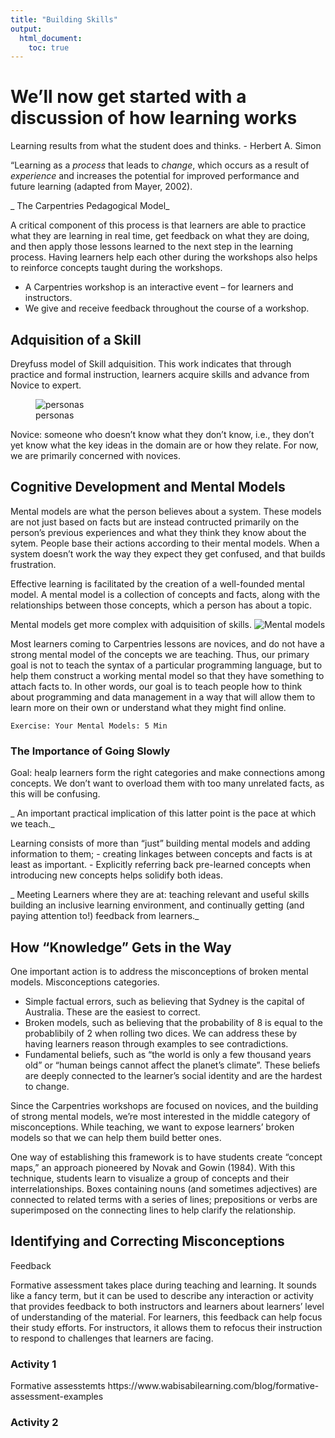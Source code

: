 ```yaml
---
title: "Building Skills"
output:
  html_document:
    toc: true
---
```


# We’ll now get started with a discussion of how learning works

Learning results from what the student does and thinks. -  Herbert A. Simon

"Learning as a  _process_  that leads to _change_,  which  occurs  as  a  result  of  _experience_ and  increases  the  potential for improved performance and future learning (adapted from  Mayer, 2002).

_ The Carpentries Pedagogical Model_

A critical component of this process is that learners are able to practice what they are learning in real time, get feedback on what they are doing, and then apply those lessons learned to the next step in the learning process. Having learners help each other during the workshops also helps to reinforce concepts taught during the workshops.

* A Carpentries workshop is an interactive event – for learners and instructors. 
* We give and receive feedback throughout the course of a workshop.

## Adquisition of a Skill

Dreyfuss model of Skill adquisition. This work indicates that through practice and formal instruction, learners acquire skills and advance from Novice to expert.

![personas](https://carpentries.github.io/instructor-training/fig/skill-level.svg)

Novice: someone who doesn’t know what they don’t know, i.e., they don’t yet know what the key ideas in the domain are or how they relate.
For now, we are primarily concerned with novices.

## Cognitive Development and Mental Models

Mental models are what the person believes about a system. These models are not just based on facts but are instead contructed primarily on the person's previous experiences
and what they  think they know about the sytem.
People base their actions according to their mental models.
When a system doesn't work the way they expect they get confused, and that builds frustration.




Effective learning is facilitated by the creation of a well-founded mental model. A mental model is a collection of concepts and facts, along with the relationships between those concepts, which a person has about a topic.

Mental models get more complex with adquisition of skills.
![Mental models](https://carpentries.github.io/instructor-training/fig/mental_models.svg)

Most learners coming to Carpentries lessons are novices, and do not have a strong mental model of the concepts we are teaching. Thus, our primary goal is not to teach the syntax of a particular programming language, but to help them construct a working mental model so that they have something to attach facts to. In other words, our goal is to teach people how to think about programming and data management in a way that will allow them to learn more on their own or understand what they might find online.

    Exercise: Your Mental Models: 5 Min

### The Importance of Going Slowly

Goal: healp learners form the right categories and make connections among concepts. We don’t want to overload them with too many unrelated facts, as this will be confusing.
    
_ An important practical implication of this latter point is the pace at which we teach._

Learning consists of more than “just” building mental models and adding information to them; 
- creating linkages between concepts and facts is at least as important. 
- Explicitly referring back pre-learned concepts when introducing new concepts helps solidify both ideas.

_ Meeting Learners where they are at: teaching relevant and useful skills building an inclusive learning environment, and continually getting (and paying attention to!) feedback from learners._

## How “Knowledge” Gets in the Way 

One important action is to address the misconceptions of broken mental models.
Misconceptions categories.

- Simple factual errors, such as believing that Sydney is the capital of Australia. These are the easiest to correct.
- Broken models, such as believing that the probability of 8 is equal to the probablibily of 2 when rolling two dices. We can address these by having learners reason through examples to see contradictions.
- Fundamental beliefs, such as “the world is only a few thousand years old” or “human beings cannot affect the planet’s climate”. These beliefs are deeply connected to the learner’s social identity and are the hardest to change.

Since the Carpentries workshops are focused on novices, and the building of strong mental models, we’re most interested in the middle category of misconceptions. While teaching, we want to expose learners’ broken models so that we can help them build better ones.

One way of establishing this framework is to have students create "concept maps," an approach pioneered by Novak and Gowin (1984). With this technique, students learn to visualize a group of concepts and their interrelationships. Boxes containing nouns (and sometimes adjectives) are connected to related terms with a series of lines; prepositions or verbs are superimposed on the connecting lines to help clarify the relationship.

## Identifying and Correcting Misconceptions

 Feedback

Formative assessment takes place during teaching and learning. It sounds like a fancy term, but it can be used to describe any interaction or activity that provides feedback to both instructors and learners about learners’ level of understanding of the material. For learners, this feedback can help focus their study efforts. For instructors, it allows them to refocus their instruction to respond to challenges that learners are facing.
    
    

### Activity 1

Formative assesstemts 
https://www.wabisabilearning.com/blog/formative-assessment-examples

### Activity 2

